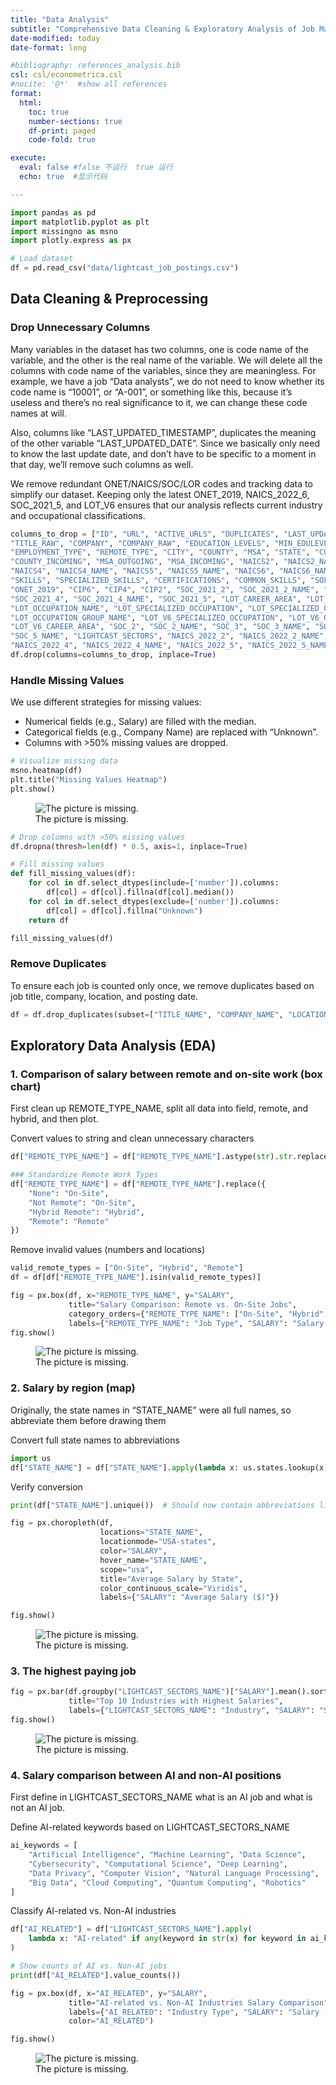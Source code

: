 ```yaml
---
title: "Data Analysis"
subtitle: "Comprehensive Data Cleaning & Exploratory Analysis of Job Market Trends"
date-modified: today
date-format: long

#bibliography: references_analysis.bib
csl: csl/econometrica.csl
#nocite: '@*'  #show all references
format: 
  html:
    toc: true
    number-sections: true
    df-print: paged
    code-fold: true

execute:
  eval: false #false 不运行  true 运行
  echo: true  #显示代码

---
```


```python
import pandas as pd
import matplotlib.pyplot as plt
import missingno as msno
import plotly.express as px

# Load dataset
df = pd.read_csv("data/lightcast_job_postings.csv")
```


##  Data Cleaning & Preprocessing
###  Drop Unnecessary Columns

  Many variables in the dataset has two columns, one is code name of the variable, and the other is the real name of the variable. We will delete all the columns with code name of the variables, since they are meaningless. For example, we have a job "Data analysts", we do not need to know whether its code name is "10001", or "A-001", or something like this, because it's useless and there's no real significance to it, we can change these code names at will.

  Also, columns like "LAST_UPDATED_TIMESTAMP", duplicates the meaning of the other variable "LAST_UPDATED_DATE". Since we basically only need to know the last update date, and don't have to be specific to a moment in that day, we'll remove such columns as well.  

  We remove redundant ONET/NAICS/SOC/LOR codes and tracking data to simplify our dataset. Keeping only the latest ONET_2019, NAICS_2022_6, SOC_2021_5, and LOT_V6 ensures that our analysis reflects current industry and occupational classifications.


```python
columns_to_drop = ["ID", "URL", "ACTIVE_URLS", "DUPLICATES", "LAST_UPDATED_TIMESTAMP", "ACTIVE_SOURCES_INFO",
"TITLE_RAW", "COMPANY", "COMPANY_RAW", "EDUCATION_LEVELS", "MIN_EDULEVELS", "MAX_EDULEVELS",
"EMPLOYMENT_TYPE", "REMOTE_TYPE", "CITY", "COUNTY", "MSA", "STATE", "COUNTY_OUTGOING",
"COUNTY_INCOMING", "MSA_OUTGOING", "MSA_INCOMING", "NAICS2", "NAICS2_NAME", "NAICS3", "NAICS3_NAME",
"NAICS4", "NAICS4_NAME", "NAICS5", "NAICS5_NAME", "NAICS6", "NAICS6_NAME", "TITLE", "TITLE_CLEAN",
"SKILLS", "SPECIALIZED_SKILLS", "CERTIFICATIONS", "COMMON_SKILLS", "SOFTWARE_SKILLS", "ONET", "ONET_NAME",
"ONET_2019", "CIP6", "CIP4", "CIP2", "SOC_2021_2", "SOC_2021_2_NAME", "SOC_2021_3", "SOC_2021_3_NAME",
"SOC_2021_4", "SOC_2021_4_NAME", "SOC_2021_5", "LOT_CAREER_AREA", "LOT_CAREER_AREA_NAME", "LOT_OCCUPATION",
"LOT_OCCUPATION_NAME", "LOT_SPECIALIZED_OCCUPATION", "LOT_SPECIALIZED_OCCUPATION_NAME", "LOT_OCCUPATION_GROUP",
"LOT_OCCUPATION_GROUP_NAME", "LOT_V6_SPECIALIZED_OCCUPATION", "LOT_V6_OCCUPATION", "LOT_V6_OCCUPATION_GROUP",
"LOT_V6_CAREER_AREA", "SOC_2", "SOC_2_NAME", "SOC_3", "SOC_3_NAME", "SOC_4", "SOC_4_NAME", "SOC_5",
"SOC_5_NAME", "LIGHTCAST_SECTORS", "NAICS_2022_2", "NAICS_2022_2_NAME", "NAICS_2022_3", "NAICS_2022_3_NAME",
"NAICS_2022_4", "NAICS_2022_4_NAME", "NAICS_2022_5", "NAICS_2022_5_NAME", "NAICS_2022_6"]
df.drop(columns=columns_to_drop, inplace=True)
```

### Handle Missing Values

  We use different strategies for missing values:

  - Numerical fields (e.g., Salary) are filled with the median.
  - Categorical fields (e.g., Company Name) are replaced with "Unknown".
  - Columns with >50% missing values are dropped.

```python
# Visualize missing data
msno.heatmap(df)
plt.title("Missing Values Heatmap")
plt.show()
```

![The picture is missing.](./images/missing_data.png)

```python
# Drop columns with >50% missing values
df.dropna(thresh=len(df) * 0.5, axis=1, inplace=True)

# Fill missing values
def fill_missing_values(df):
    for col in df.select_dtypes(include=['number']).columns:
        df[col] = df[col].fillna(df[col].median()) 
    for col in df.select_dtypes(exclude=['number']).columns:
        df[col] = df[col].fillna("Unknown")  
    return df

fill_missing_values(df)
```


### Remove Duplicates

To ensure each job is counted only once, we remove duplicates based on job title, company, location, and posting date.

```python
df = df.drop_duplicates(subset=["TITLE_NAME", "COMPANY_NAME", "LOCATION", "POSTED"], keep="first")
```

## Exploratory Data Analysis (EDA)

### 1. Comparison of salary between remote and on-site work (box chart)
First clean up REMOTE_TYPE_NAME, split all data into field, remote, and hybrid, and then plot.

Convert values to string and clean unnecessary characters
```python
df["REMOTE_TYPE_NAME"] = df["REMOTE_TYPE_NAME"].astype(str).str.replace(r"[\[\]']", "", regex=True).str.strip()

### Standardize Remote Work Types
df["REMOTE_TYPE_NAME"] = df["REMOTE_TYPE_NAME"].replace({
    "None": "On-Site",  
    "Not Remote": "On-Site",
    "Hybrid Remote": "Hybrid",
    "Remote": "Remote"
})
```

Remove invalid values (numbers and locations)
```python
valid_remote_types = ["On-Site", "Hybrid", "Remote"]
df = df[df["REMOTE_TYPE_NAME"].isin(valid_remote_types)]
```

```python
fig = px.box(df, x="REMOTE_TYPE_NAME", y="SALARY",
             title="Salary Comparison: Remote vs. On-Site Jobs",
             category_orders={"REMOTE_TYPE_NAME": ["On-Site", "Hybrid", "Remote"]},
             labels={"REMOTE_TYPE_NAME": "Job Type", "SALARY": "Salary ($)"})
fig.show()
```

![The picture is missing.](./images/box_chart.png)

### 2. Salary by region (map)
Originally, the state names in "STATE_NAME" were all full names, so abbreviate them before drawing them

Convert full state names to abbreviations
```python
import us
df["STATE_NAME"] = df["STATE_NAME"].apply(lambda x: us.states.lookup(x).abbr if pd.notna(x) else x)
```

Verify conversion
```python
print(df["STATE_NAME"].unique())  # Should now contain abbreviations like 'CA', 'TX', 'ME'

fig = px.choropleth(df, 
                    locations="STATE_NAME", 
                    locationmode="USA-states",
                    color="SALARY", 
                    hover_name="STATE_NAME",
                    scope="usa", 
                    title="Average Salary by State",
                    color_continuous_scale="Viridis",
                    labels={"SALARY": "Average Salary ($)"})

fig.show()
```

![The picture is missing.](./images/map.png)

### 3. The highest paying job
```python
fig = px.bar(df.groupby("LIGHTCAST_SECTORS_NAME")["SALARY"].mean().sort_values(ascending=False).head(10),
             title="Top 10 Industries with Highest Salaries",
             labels={"LIGHTCAST_SECTORS_NAME": "Industry", "SALARY": "Salary ($)"})
fig.show()
```

![The picture is missing.](./images/highest_paying_job.png)

### 4. Salary comparison between AI and non-AI positions
First define in LIGHTCAST_SECTORS_NAME what is an AI job and what is not an AI job.

Define AI-related keywords based on LIGHTCAST_SECTORS_NAME
```python
ai_keywords = [
    "Artificial Intelligence", "Machine Learning", "Data Science",
    "Cybersecurity", "Computational Science", "Deep Learning",
    "Data Privacy", "Computer Vision", "Natural Language Processing",
    "Big Data", "Cloud Computing", "Quantum Computing", "Robotics"
]
```

Classify AI-related vs. Non-AI industries
```python
df["AI_RELATED"] = df["LIGHTCAST_SECTORS_NAME"].apply(
    lambda x: "AI-related" if any(keyword in str(x) for keyword in ai_keywords) else "Non-AI"
)

# Show counts of AI vs. Non-AI jobs
print(df["AI_RELATED"].value_counts())
```

```python
fig = px.box(df, x="AI_RELATED", y="SALARY",
             title="AI-related vs. Non-AI Industries Salary Comparison",
             labels={"AI_RELATED": "Industry Type", "SALARY": "Salary ($)"},
             color="AI_RELATED")

fig.show()
```

![The picture is missing.](./images/salary_comparision.png)
